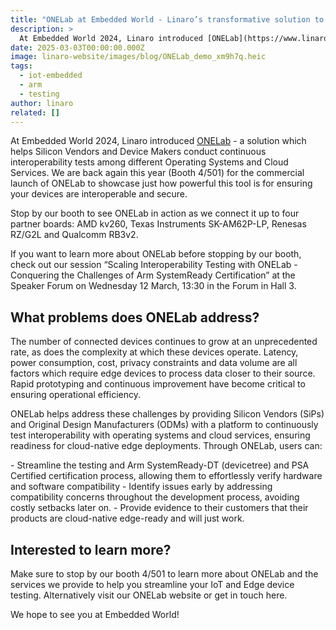 ```yaml
---
title: "ONELab at Embedded World - Linaro’s transformative solution to edge and IoT device interoperability testing"
description: >
  At Embedded World 2024, Linaro introduced [ONELab](https://www.linaro.org/solutions/onelab) - a solution which helps Silicon Vendors and Device Makers conduct continuous interoperability tests among different Operating Systems and Cloud Services.
date: 2025-03-03T00:00:00.000Z
image: linaro-website/images/blog/ONELab_demo_xm9h7q.heic
tags:
  - iot-embedded
  - arm
  - testing
author: linaro
related: []
---
```


At Embedded World 2024, Linaro introduced [ONELab](https://www.linaro.org/solutions/onelab) - a solution which helps Silicon Vendors and Device Makers conduct continuous interoperability tests among different Operating Systems and Cloud Services. We are back again this year (Booth 4/501) for the commercial launch of ONELab to showcase just how powerful this tool is for ensuring your devices are interoperable and secure.

Stop by our booth to see ONELab in action as we connect it up to four partner boards: AMD kv260, Texas Instruments SK-AM62P-LP, Renesas RZ/G2L and Qualcomm RB3v2.

If you want to learn more about ONELab before stopping by our booth, check out our session “Scaling Interoperability Testing with ONELab - Conquering the Challenges of Arm SystemReady Certification” at the Speaker Forum on Wednesday 12 March, 13:30 in the Forum in Hall 3.

## What problems does ONELab address?

The number of connected devices continues to grow at an unprecedented rate, as does the complexity at which these devices operate. Latency, power consumption, cost, privacy constraints and data volume are all factors which require edge devices to process data closer to their source. Rapid prototyping and continuous improvement have become critical to ensuring operational efficiency.

ONELab helps address these challenges by providing Silicon Vendors (SiPs) and Original Design Manufacturers (ODMs) with a platform to continuously test interoperability with operating systems and cloud services, ensuring readiness for cloud-native edge deployments. Through ONELab, users can:

\- Streamline the testing and Arm SystemReady-DT (devicetree) and PSA Certified certification process, allowing them to effortlessly verify hardware and software compatibility
\- Identify issues early by addressing compatibility concerns throughout the development process, avoiding costly setbacks later on.
\- Provide evidence to their customers that their products are cloud-native edge-ready and will just work.

## Interested to learn more?

Make sure to stop by our booth 4/501 to learn more about ONELab and the services we provide to help you streamline your IoT and Edge device testing. Alternatively visit our ONELab website or get in touch here.

We hope to see you at Embedded World!
